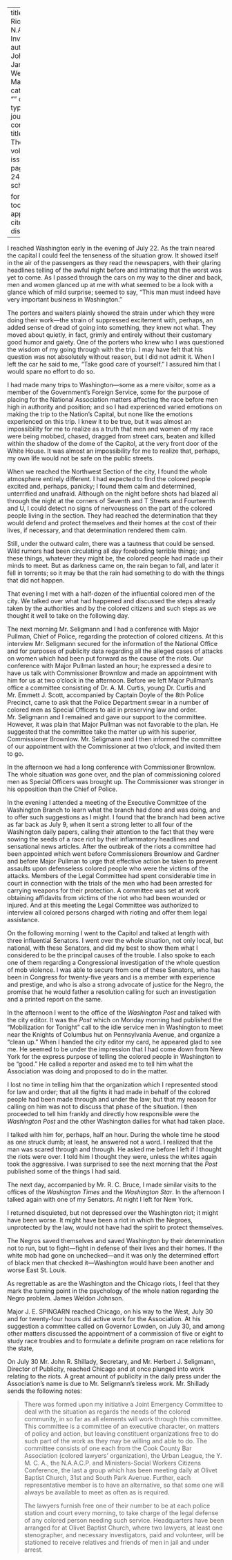 
---
title: 'The Riots: An N.A.A.C.P. Investigation'
author: Johnson, James Weldon
date: Mar. 1919
categories: 
  - ""
citation: 
  type: article-journal
  container-title: The Crisis
  volume: 18
  issue: 5
  page: 241-244
google-scholar: true

format:
  html:
    toc: false
    appendix-cite-as: display
---


I reached Washington early in the evening of July 22. As the train neared the capital I could feel the tenseness of the situation grow. It showed itself in the air of the passengers as they read the newspapers, with their glaring headlines telling of the awful night before and intimating that the worst was yet to come. As I  passed through the cars on my way to the diner and back, men and women glanced up at me with what seemed to be a look with a glance which of mild surprise; seemed to say, "This man must indeed have very important business in Washington."

The porters and waiters plainly showed the strain under which they were doing their work---the strain of suppressed excitement with, perhaps, an added sense of dread of going into something, they knew not what. They moved about quietly, in fact, grimly and entirely without their customary good humor and gaiety. One of the porters who knew who I was questioned the wisdom of my going through with the trip. I may have felt that his question was not absolutely without reason, but I did not admit it. When I left the car he said to me, "Take good care of yourself." I assured him that I would spare no effort to do so.

I had made many trips to Washington---some as a mere visitor, some as a member of the Government's Foreign Service, some for the purpose of placing for the National Association matters affecting the race before men high in authority and position; and so I had experienced varied emotions on making the trip to the Nation's Capital, but none like the emotions experienced on this trip. I knew it to be true, but it was almost an impossibility for me to realize as a truth that men and women of my race were being mobbed, chased, dragged from street cars, beaten and killed within the shadow of the dome of the Capitol, at the very front door of the White House. It was almost an impossibility for me to realize that, perhaps, my own life would not be safe on the public streets.

When we reached the Northwest Section of the city, I found the whole atmosphere entirely different. I had expected to find the colored people excited and, perhaps, panicky; I found them calm and determined, unterrified and unafraid. Although on the night before shots had blazed all through the night at the corners of Seventh and T Streets and Fourteenth and U, I could detect no signs of nervousness on the part of the colored people living in the section. They had reached the determination that they would defend and protect themselves and their homes at the cost of their lives, if necessary, and that determination rendered them calm.

Still, under the outward calm, there was a tautness that could be sensed. Wild rumors had been circulating all day foreboding terrible things; and these things, whatever they might be, the colored people had made up their minds to meet. But as darkness came on, the rain began to fall, and later it fell in torrents; so it may be that the rain had something to do with the things that did not happen.

That evening I met with a half-dozen of the influential colored men of the city. We talked over what had happened and discussed the steps already taken by the authorities and by the colored citizens and such steps as we thought it well to take on the following day.

The next morning Mr. Seligmann and I had a conference with Major Pullman, Chief of Police, regarding the protection of colored citizens. At this interview Mr. Seligmann secured for the information of the National Office and for purposes of publicity data regarding all the alleged cases of attacks on women which had been put forward as the cause of the riots. Our conference with Major Pullman lasted an hour; he expressed a desire to have us talk with Commissioner Brownlow and made an appointment with him for us at two o'clock in the afternoon. Before we left Major Pullman's office a committee consisting of Dr. A. M. Curtis, young Dr. Curtis and Mr. Emmett J. Scott, accompanied by Captain Doyle of the 8th Police Precinct, came to ask that the Police Department swear in a number of colored men as Special Officers to aid in preserving law and order. Mr. Seligmann and I remained and gave our support to the committee. However, it was plain that Major Pullman was not favorable to the plan. He suggested that the committee take the matter up with his superior, Commissioner Brownlow. Mr. Seligmann and I then informed the committee of our appointment with the Commissioner at two o'clock, and invited them to go.

In the afternoon we had a long conference with Commissioner Brownlow. The whole situation was gone over, and the plan of commissioning colored men as Special Officers was brought up. The Commissioner was stronger in his opposition than the Chief of Police.

In the evening I attended a meeting of the Executive Committee of the Washington Branch to learn what the branch had done and was doing, and to offer such suggestions as I might. I found that the branch had been active as far back as July 9, when it sent a strong letter to all four of the Washington daily papers, calling their attention to the fact that they were sowing the seeds of a race riot by their inflammatory headlines and sensational news articles. After the outbreak of the riots a committee had been appointed which went before Commissioners Brownlow and Gardner and before Major Pullman to urge that effective action be taken to prevent assaults upon defenseless colored people who were the victims of the attacks. Members of the Legal Committee had spent considerable time in court in connection with the trials of the men who had been arrested for carrying weapons for their protection. A committee was set at work obtaining affidavits from victims of the riot who had been wounded or injured. And at this meeting the Legal Committee was authorized to interview all colored persons charged with rioting and offer them legal assistance.

On the following morning I went to the Capitol and talked at length with three influential Senators. I went over the whole situation, not only local, but national, with these Senators, and did my best to show them what I considered to be the principal causes of the trouble. I also spoke to each one of them regarding a Congressional investigation of the whole question of mob violence. I was able to secure from one of these Senators, who has been in Congress for twenty-five years and is a member with experience and prestige, and who is also a strong advocate of justice for the Negro, the promise that he would father a resolution calling for such an investigation and a printed report on the same.

In the afternoon I went to the office of the *Washington Post* and talked with the city editor. It was the *Post* which on Monday morning had published the "Mobilization for Tonight" call to the idle service men in Washington to meet near the Knights of Columbus hut on Pennsylvania Avenue, and organize a "clean up." When I handed the city editor my card, he appeared glad to see me. He seemed to be under the impression that I had come down from New York for the express purpose of telling the colored people in Washington to be "good." He called a reporter and asked me to tell him what the Association was doing and proposed to do in the matter.

I lost no time in telling him that the  organization which I represented stood for law and order; that all the fights it had made in behalf of the colored people had been made through and under the law; but that my reason for calling on him was not to discuss that phase of the situation. I then proceeded to tell him frankly and directly how responsible were the *Washington Post* and the other Washington dailies for what had taken place.

I talked with him for, perhaps, half an hour. During the whole time he stood as one struck dumb; at least, he answered not a word. I realized that the man was scared through and through. He asked me before I left if I thought the riots were over. I told him I thought they were, unless the whites again took the aggressive. I was surprised to see the next morning that the *Post* published some of the things I had said.

The next day, accompanied by Mr. R. C. Bruce, I made similar visits to the offices of the *Washington Times* and the *Washington Star*. In the afternoon I talked again with one of my Senators. At night I left for New York.

I returned disquieted, but not depressed over the Washington riot; it might have been worse. It might have been a riot in which the Negroes, unprotected by the law, would not have had the spirit to protect themselves.

The Negros saved themselves and saved Washington by their determination not to run, but to fight---fight in defense of their lives and their homes. If the white mob had gone on unchecked---and it was only the determined effort of black men that checked it---Washington would have been another and worse East St. Louis.

As regrettable as are the Washington and the Chicago riots, I feel that they mark the turning point in the psychology of the whole nation regarding the Negro problem. <span class = "small-caps">James Weldon Johnson</span>.

Major J. E. SPINGARN reached Chicago, on his way to the West, July 30 and for twenty-four hours did active work for the Association. At his suggestion a committee called on Governor Lowden, on July 30, and among other matters discussed the appointment of a commission of five or eight to study race troubles and to formulate a definite program on race relations for the state,

On July 30 Mr. John R. Shillady, Secretary, and Mr. Herbert J. Seligmann, Director of Publicity, reached Chicago and at once plunged into work relating to the riots. A great amount of publicity in the daily press under the Association's name is due to Mr. Seligmann's tireless work. Mr. Shillady sends the following notes:

> There was formed upon my initiative a Joint Emergency Committee to deal with the situation as regards the needs of the colored community, in so far as all elements will work through this committee. This committee is a committee of an executive character, on matters of policy and action, but leaving constituent organizations free to do such part of the work as they may be willing and able to do. The committee consists of one each from the Cook County Bar Association  (colored lawyers' organization), the Urban League, the Y. M. C. A., the N.A.A.C.P. and Ministers-Social Workers Citizens Conference, the last a group which has been meeting daily at Olivet Baptist Church, 31st and South Park Avenue. Further, each representative member is to have an alternative, so that some one will always be available to meet as often as is required.    <p> The lawyers furnish free one of their number to be at each police station and court every morning, to take charge of the legal defense of any colored person needing such service. Headquarters have been arranged for at Olivet Baptist Church, where two lawyers, at least one stenographer, and necessary investigators, paid and volunteer, will be stationed to receive relatives and friends of men in jail and under arrest.

